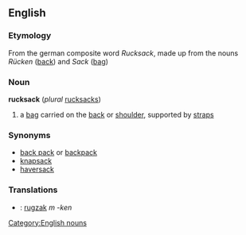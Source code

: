 ==English==
===Etymology===
From the german composite word ''Rucksack'', made up from the nouns ''Rücken'' ([[back]]) and ''Sack'' ([[bag]])

===Noun===
[[Category:English nouns]]
'''rucksack''' (''plural'' [[rucksacks]])
# a [[bag]] carried on the [[back]] or [[shoulder]], supported by [[strap]]s
===Synonyms===
* [[back pack]] or [[backpack]]
* [[knapsack]]
* [[haversack]]
===Translations===
*{{nl}}: [[rugzak]] ''m -ken''